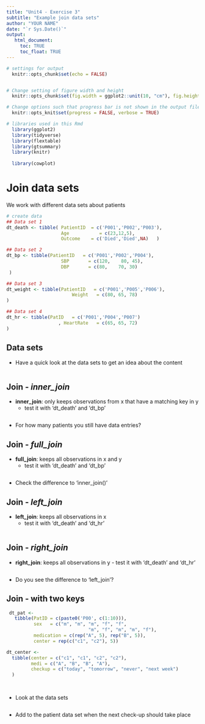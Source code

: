 ```yaml
---
title: "Unit4 - Exercise 3"
subtitle: "Example join data sets"
author: "YOUR NAME"
date: "`r Sys.Date()`"
output: 
   html_document:
     toc: TRUE
     toc_float: TRUE
---
```


```r
# settings for output
  knitr::opts_chunk$set(echo = FALSE)


# Change setting of figure width and height
  knitr::opts_chunk$set(fig.width = ggplot2::unit(10, "cm"), fig.height = ggplot2::unit(8, "cm"))

# Change options such that progress bar is not shown in the output file <- NEW!!!
  knitr::opts_knit$set(progress = FALSE, verbose = TRUE)

# libraries used in this Rmd
  library(ggplot2)
  library(tidyverse)
  library(flextable)
  library(gtsummary)
  library(knitr)
  
  library(cowplot)
```


# Join data sets
We work with different data sets about patients

```r
# create data
## Data set 1
dt_death <- tibble( PatientID  = c('P001','P002','P003'),
                    Age           = c(23,12,5),
                    Outcome    = c('Died','Died',NA)   )

## Data set 2
dt_bp <- tibble(PatientID   = c('P001','P002','P004'),
                    SBP       = c(120,    80, 45),
                    DBP       = c(80,    70, 30)
 )

## Data set 3
dt_weight <- tibble(PatientID   = c('P001','P005','P006'),
                        Weight   = c(80, 65, 78)
)

## Data set 4
dt_hr <- tibble(PatID   = c('P001','P004','P007')
                   , HeartRate   = c(65, 65, 72)
)

```


## Data sets

- Have a quick look at the data sets to get an idea about the content

```r

```


## Join - *inner_join*

* **inner_join**: only keeps observations from x that have a matching key in y
   - test it with 'dt_death' and 'dt_bp'

```r
 
```

- For how many patients you still have data entries?

## Join - *full_join*

* **full_join**: keeps all observations in x and y
    - test it with 'dt_death' and 'dt_bp'

```r
 
 
```


- Check the difference to 'inner_join()'

## Join - *left_join*

* **left_join**:   keeps all observations in x
   - test it with 'dt_death' and 'dt_hr'

```r
 

```

## Join - *right_join*

* **right_join**:   keeps all observations in y
      - test it with 'dt_death' and 'dt_hr'

```r
 
 
```


- Do you see the difference to 'left_join'?


## Join - with two keys
```r
 dt_pat <-
   tibble(PatID = c(paste0('P00', c(1:10))),
          sex   = c("m", "m", "m", "f", "f",
                              "m", "f", "m", "m", "f"),
          medication = c(rep("A", 5), rep("B", 5)),
          center = rep(c("c1", "c2"), 5))

dt_center <-
  tibble(center = c("c1", "c1", "c2", "c2"),
         medi = c("A", "B", "B", "A"),
         checkup = c("today", "tomorrow", "never", "next week")
  )

 
```

- Look at the data sets

```r

```


- Add to the patient data set when the next check-up should take place


```r
 
 
 
```